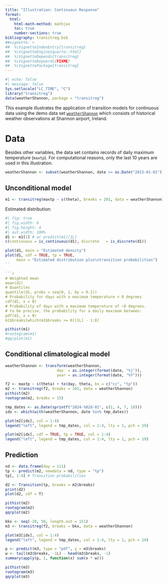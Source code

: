 ```yaml
---
title: "Illustration: Continuous Response"
format: 
  html:
    html-math-method: mathjax
    toc: true
    number-sections: true
bibliography: transitreg.bib
##vignette: >
##  %\VignetteIndexEntry{transitreg}
##  %\VignetteEngine{quarto::html}
##  %\VignetteDepends{transitreg}
##  %\VignetteKeywords{FIXME}
##  %\VignettePackage{transitreg}
---
```


```r
#| echo: false
#| message: false
Sys.setlocale("LC_TIME", "C")
library("transitreg")
data(weatherShannon, package = "transitreg")
```

This example illustrates the application of transition models for continuous
data using the demo data set [`weatherShannon`](/man/weatherShannon.qmd) 
which consists of historical weather observations at
Shannon airport, Ireland.

# Data

Besides other variables, the data set contains records of daily
maximum temperature (`maxtp`). For computational reasons, only the
last 10 years are used in this illustration.

```r
weatherShannon <- subset(weatherShannon, date >= as.Date("2015-01-01"))
```

## Unconditional model

```r
m1 <- transitreg(maxtp ~ s(theta), breaks = 201, data = weatherShannon)
```

Estimated distribution:

```r
#| fig: true
#| fig.width: 6
#| fig.height: 4
#| out.width: 100%
d1 <- m1[1] # or prodist(m1)[1L]
c(continuous = is_continuous(d1), discrete   = is_discrete(d1))

plot(d1, main = "Estimated density")
plot(d1, cdf = TRUE, tp = TRUE,
     main = "Estimated distribution plus\ntransition probabilities")
``

```r
# Weighted mean
mean(d1)
# Quantiles
quantile(d1, probs = seq(0, 1, by = 0.1))
# Probability for days with a maximum temperature < 0 degrees
cdf(d1, x = 0)
# Probability of days with a maximum temperature of ~0 degrees.
# to be precise, the probability for a daily maximum between:
pdf(d1, x = 0)
m1$breaks[which(m1$breaks >= 0)[1L] - 1:0]
```

```r
pithist(m1)
#rootogram(m1)
#qqrplot(m1)
```

## Conditional climatological model

```r
weatherShannon <- transform(weatherShannon,
                       day  = as.integer(format(date, "%j")),
                       year = as.integer(format(date, "%Y")))

f2 <- maxtp ~ s(theta) + te(day, theta, bs = c("cc", "tp"))
m2 <- transitreg(f2, breaks = 101, data = weatherShannon)
pithist(m2)
rootogram(m2, breaks = 15)

tmp_dates <- as.Date(sprintf("2024-%02d-01", c(1, 4, 7, 10)))
idx <- which(with(weatherShannon, date %in% tmp_dates))

plot(m2[idx], col = 1:4)
legend("left", legend = tmp_dates, col = 1:4, lty = 1, pch = 19)

plot(m2[idx], cdf = TRUE, tp = TRUE, col = 1:4)
legend("left", legend = tmp_dates, col = 1:4, lty = 1, pch = 19)
```

## Prediction

```r
nd <- data.frame(day = 111)
tp <- predict(m2, newdata = nd, type = "tp")
tp[, 1:4] # Transition probabilities

d2 <- Transition(tp, breaks = m2$breaks)
print(d2)
plot(d2, cdf = T)
```

```r
pithist(m2)
rootogram(m2)
qqrplot(m2)
```

```r
bkx <- seq(-20, 50, length.out = 151)
m3 <- transitreg(f2, breaks = bkx, data = weatherShannon)

plot(m3[idx], col = 1:4)
legend("left", legend = tmp_dates, col = 1:4, lty = 1, pch = 19)

p <- predict(m3, type = "pdf", y = m3$breaks)
w <- tail(m3$breaks, -1L) - head(m3$breaks, -1)
summary(apply(p, 1, function(x) sum(x * w)))
```

```r
pithist(m3)
rootogram(m3)
qqrplot(m3)
```

